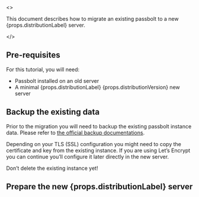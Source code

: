 <>
    <p>This document describes how to migrate an existing passbolt to a new {props.distributionLabel} server.</p>
</>

## Pre-requisites

For this tutorial, you will need:
<ul>
    <li>Passbolt installed on an old server</li>
    <li>A minimal {props.distributionLabel} {props.distributionVersion} new server</li>
</ul>

## Backup the existing data

Prior to the migration you will need to backup the existing passbolt instance data. Please refer to [the official backup documentations](/hosting/backup/).

Depending on your TLS (SSL) configuration you might need to copy the certificate and key from the existing instance. If you are using Let’s Encrypt you can continue you’ll configure it later directly in the new server.

Don’t delete the existing instance yet!

<h2>Prepare the new {props.distributionLabel} server</h2>

